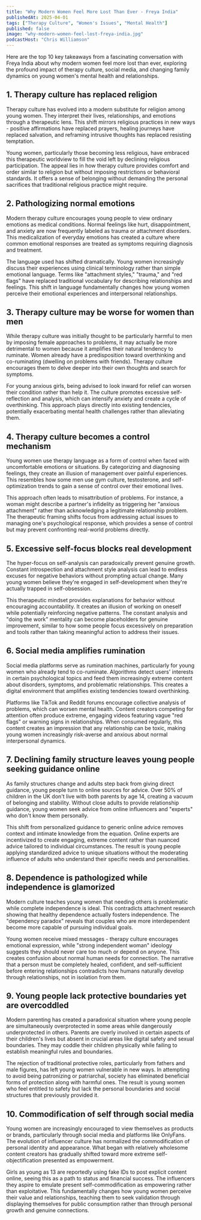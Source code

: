```yaml
---
title: "Why Modern Women Feel More Lost Than Ever - Freya India"
publishedAt: 2025-04-01
tags: ["Therapy Culture", "Women's Issues", "Mental Health"]
published: false
image: "why-modern-women-feel-lost-freya-india.jpg"
podcastHost: "Chris Williamson"
---
```



<PodcastSummaryPageLayout frontmatter={frontmatter}>

Here are the top 10 key takeaways from a fascinating conversation with Freya India about why modern women feel more lost than ever, exploring the profound impact of therapy culture, social media, and changing family dynamics on young women's mental health and relationships.

## 1. Therapy culture has replaced religion

Therapy culture has evolved into a modern substitute for religion among young women. They interpret their lives, relationships, and emotions through a therapeutic lens. This shift mirrors religious practices in new ways - positive affirmations have replaced prayers, healing journeys have replaced salvation, and reframing intrusive thoughts has replaced resisting temptation.

Young women, particularly those becoming less religious, have embraced this therapeutic worldview to fill the void left by declining religious participation. The appeal lies in how therapy culture provides comfort and order similar to religion but without imposing restrictions or behavioral standards. It offers a sense of belonging without demanding the personal sacrifices that traditional religious practice might require.

## 2. Pathologizing normal emotions

Modern therapy culture encourages young people to view ordinary emotions as medical conditions. Normal feelings like hurt, disappointment, and anxiety are now frequently labeled as trauma or attachment disorders. This medicalization of everyday emotions has created a culture where common emotional responses are treated as symptoms requiring diagnosis and treatment.

The language used has shifted dramatically. Young women increasingly discuss their experiences using clinical terminology rather than simple emotional language. Terms like "attachment styles," "trauma," and "red flags" have replaced traditional vocabulary for describing relationships and feelings. This shift in language fundamentally changes how young women perceive their emotional experiences and interpersonal relationships.

## 3. Therapy culture may be worse for women than men

While therapy culture was initially thought to be particularly harmful to men by imposing female approaches to problems, it may actually be more detrimental to women because it amplifies their natural tendency to ruminate. Women already have a predisposition toward overthinking and co-ruminating (dwelling on problems with friends). Therapy culture encourages them to delve deeper into their own thoughts and search for symptoms.

For young anxious girls, being advised to look inward for relief can worsen their condition rather than help it. The culture promotes excessive self-reflection and analysis, which can intensify anxiety and create a cycle of overthinking. This approach plays directly into existing tendencies, potentially exacerbating mental health challenges rather than alleviating them.

## 4. Therapy culture becomes a control mechanism

Young women use therapy language as a form of control when faced with uncomfortable emotions or situations. By categorizing and diagnosing feelings, they create an illusion of management over painful experiences. This resembles how some men use gym culture, testosterone, and self-optimization trends to gain a sense of control over their emotional lives.

This approach often leads to misattribution of problems. For instance, a woman might describe a partner's infidelity as triggering her "anxious attachment" rather than acknowledging a legitimate relationship problem. The therapeutic framing shifts focus from addressing actual issues to managing one's psychological response, which provides a sense of control but may prevent confronting real-world problems directly.

## 5. Excessive self-focus blocks real development

The hyper-focus on self-analysis can paradoxically prevent genuine growth. Constant introspection and attachment style analysis can lead to endless excuses for negative behaviors without prompting actual change. Many young women believe they're engaged in self-development when they're actually trapped in self-obsession.

This therapeutic mindset provides explanations for behavior without encouraging accountability. It creates an illusion of working on oneself while potentially reinforcing negative patterns. The constant analysis and "doing the work" mentality can become placeholders for genuine improvement, similar to how some people focus excessively on preparation and tools rather than taking meaningful action to address their issues.

## 6. Social media amplifies rumination

Social media platforms serve as rumination machines, particularly for young women who already tend to co-ruminate. Algorithms detect users' interests in certain psychological topics and feed them increasingly extreme content about disorders, symptoms, and problematic relationships. This creates a digital environment that amplifies existing tendencies toward overthinking.

Platforms like TikTok and Reddit forums encourage collective analysis of problems, which can worsen mental health. Content creators competing for attention often produce extreme, engaging videos featuring vague "red flags" or warning signs in relationships. When consumed regularly, this content creates an impression that any relationship can be toxic, making young women increasingly risk-averse and anxious about normal interpersonal dynamics.

## 7. Declining family structure leaves young people seeking guidance online

As family structures change and adults step back from giving direct guidance, young people turn to online sources for advice. Over 50% of children in the UK don't live with both parents by age 14, creating a vacuum of belonging and stability. Without close adults to provide relationship guidance, young women seek advice from online influencers and "experts" who don't know them personally.

This shift from personalized guidance to generic online advice removes context and intimate knowledge from the equation. Online experts are incentivized to create engaging, extreme content rather than nuanced advice tailored to individual circumstances. The result is young people applying standardized advice to unique situations without the moderating influence of adults who understand their specific needs and personalities.

## 8. Dependence is pathologized while independence is glamorized

Modern culture teaches young women that needing others is problematic while complete independence is ideal. This contradicts attachment research showing that healthy dependence actually fosters independence. The "dependency paradox" reveals that couples who are more interdependent become more capable of pursuing individual goals.

Young women receive mixed messages - therapy culture encourages emotional expression, while "strong independent woman" ideology suggests they should never care too much or depend on anyone. This creates confusion about normal human needs for connection. The narrative that a person must be completely healed, confident, and self-sufficient before entering relationships contradicts how humans naturally develop through relationships, not in isolation from them.

## 9. Young people lack protective boundaries yet are overcoddled

Modern parenting has created a paradoxical situation where young people are simultaneously overprotected in some areas while dangerously underprotected in others. Parents are overly involved in certain aspects of their children's lives but absent in crucial areas like digital safety and sexual boundaries. They may coddle their children physically while failing to establish meaningful rules and boundaries.

The rejection of traditional protective roles, particularly from fathers and male figures, has left young women vulnerable in new ways. In attempting to avoid being patronizing or patriarchal, society has eliminated beneficial forms of protection along with harmful ones. The result is young women who feel entitled to safety but lack the personal boundaries and social structures that previously provided it.

## 10. Commodification of self through social media

Young women are increasingly encouraged to view themselves as products or brands, particularly through social media and platforms like OnlyFans. The evolution of influencer culture has normalized the commodification of personal identity and appearance. What began with relatively wholesome content creators has gradually shifted toward more extreme self-objectification presented as empowerment.

Girls as young as 13 are reportedly using fake IDs to post explicit content online, seeing this as a path to status and financial success. The influencers they aspire to emulate present self-commodification as empowering rather than exploitative. This fundamentally changes how young women perceive their value and relationships, teaching them to seek validation through displaying themselves for public consumption rather than through personal growth and genuine connections.

</PodcastSummaryPageLayout>
